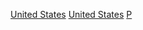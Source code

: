 {{Commonscat|Waterfalls in the United States}}

[[Category:各國瀑布|United States]]
[[Category:北美洲瀑布|United States]]
[[Category:美国水体|P]]
